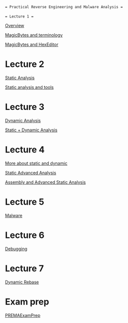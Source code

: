  = Practical Reverse Engineering and Malware Analysis =
 
 = Lecture 1 =

[[PREMALecture1.1|Overview]]

[[PREMALecture1.2|MagicBytes and terminology]]

[[PREMALab1|MagicBytes and HexEditor]]

= Lecture 2 =

[[PREMALecture2|Static Analysis]]

[[PREMALab2|Static analysis and tools ]]

= Lecture 3 =

[[PREMALecture3|Dynamic Analysis]]

[[PREMALab3|Static + Dynamic Analysis]]

= Lecture 4 =

[[PREMALab4|More about static and dynamic]]

[[PREMALecture4b|Static Advanced Analysis]]

[[PREMALecture4|Assembly and Advanced Static Analysis]]

= Lecture 5 =

[[PREMALecture5|Malware]]

= Lecture 6 =

[[PREMALecture6|Debugging]]

= Lecture 7 =

[[PREMALecture7|Dynamic Rebase]]

= Exam prep =

[[PREMAExamPrep]]
